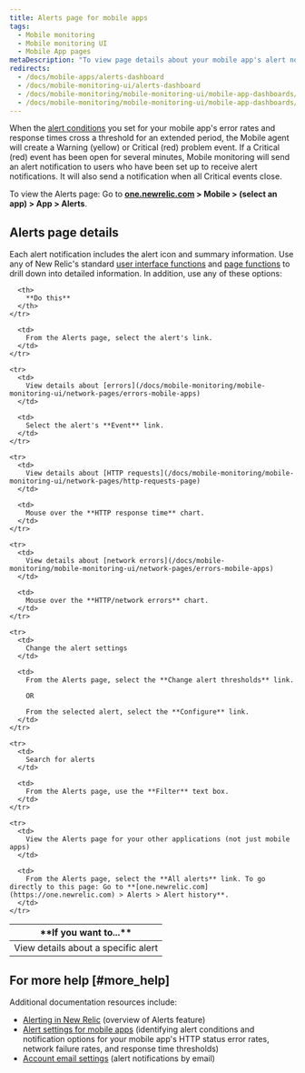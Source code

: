 ```yaml
---
title: Alerts page for mobile apps
tags:
  - Mobile monitoring
  - Mobile monitoring UI
  - Mobile App pages
metaDescription: "To view page details about your mobile app's alert notifications in Mobile monitoring, select Mobile > (selected app) > App > Alerts."
redirects:
  - /docs/mobile-apps/alerts-dashboard
  - /docs/mobile-monitoring-ui/alerts-dashboard
  - /docs/mobile-monitoring/mobile-monitoring-ui/mobile-app-dashboards/alerts-dashboard-mobile-apps
  - /docs/mobile-monitoring/mobile-monitoring-ui/mobile-app-dashboards/alerts-page-mobile-apps
---
```


When the [alert conditions](/docs/mobile-apps/alert-settings) you set for your mobile app's error rates and response times cross a threshold for an extended period, the Mobile agent will create a Warning (yellow) or Critical (red) problem event. If a Critical (red) event has been open for several minutes, Mobile monitoring will send an alert notification to users who have been set up to receive alert notifications. It will also send a notification when all Critical events close.

To view the Alerts page: Go to **[one.newrelic.com](https://one.newrelic.com) > Mobile > (select an app) > App > Alerts**.

## Alerts page details

Each alert notification includes the alert icon and summary information. Use any of New Relic's standard [user interface functions](/docs/accounts-partnerships/education/getting-started-new-relic/new-relic-user-interface) and [page functions](/docs/data-analysis/user-interface-functions/standard-page-functions) to drill down into detailed information. In addition, use any of these options:

<table>
  <thead>
    <tr>
      <th width={200}>
        **If you want to...**
      </th>

      <th>
        **Do this**
      </th>
    </tr>
  </thead>

  <tbody>
    <tr>
      <td>
        View details about a specific alert
      </td>

      <td>
        From the Alerts page, select the alert's link.
      </td>
    </tr>

    <tr>
      <td>
        View details about [errors](/docs/mobile-monitoring/mobile-monitoring-ui/network-pages/errors-mobile-apps)
      </td>

      <td>
        Select the alert's **Event** link.
      </td>
    </tr>

    <tr>
      <td>
        View details about [HTTP requests](/docs/mobile-monitoring/mobile-monitoring-ui/network-pages/http-requests-page)
      </td>

      <td>
        Mouse over the **HTTP response time** chart.
      </td>
    </tr>

    <tr>
      <td>
        View details about [network errors](/docs/mobile-monitoring/mobile-monitoring-ui/network-pages/errors-mobile-apps)
      </td>

      <td>
        Mouse over the **HTTP/network errors** chart.
      </td>
    </tr>

    <tr>
      <td>
        Change the alert settings
      </td>

      <td>
        From the Alerts page, select the **Change alert thresholds** link.

        OR

        From the selected alert, select the **Configure** link.
      </td>
    </tr>

    <tr>
      <td>
        Search for alerts
      </td>

      <td>
        From the Alerts page, use the **Filter** text box.
      </td>
    </tr>

    <tr>
      <td>
        View the Alerts page for your other applications (not just mobile apps)
      </td>

      <td>
        From the Alerts page, select the **All alerts** link. To go directly to this page: Go to **[one.newrelic.com](https://one.newrelic.com) > Alerts > Alert history**.
      </td>
    </tr>
  </tbody>
</table>

## For more help [#more_help]

Additional documentation resources include:

* [Alerting in New Relic](/docs/alerts/alerting-in-new-relic) (overview of Alerts feature)
* [Alert settings for mobile apps](/docs/mobile-apps/alert-settings) (identifying alert conditions and notification options for your mobile app's HTTP status error rates, network failure rates, and response time thresholds)
* [Account email settings](/docs/subscriptions/account-email-settings) (alert notifications by email)
